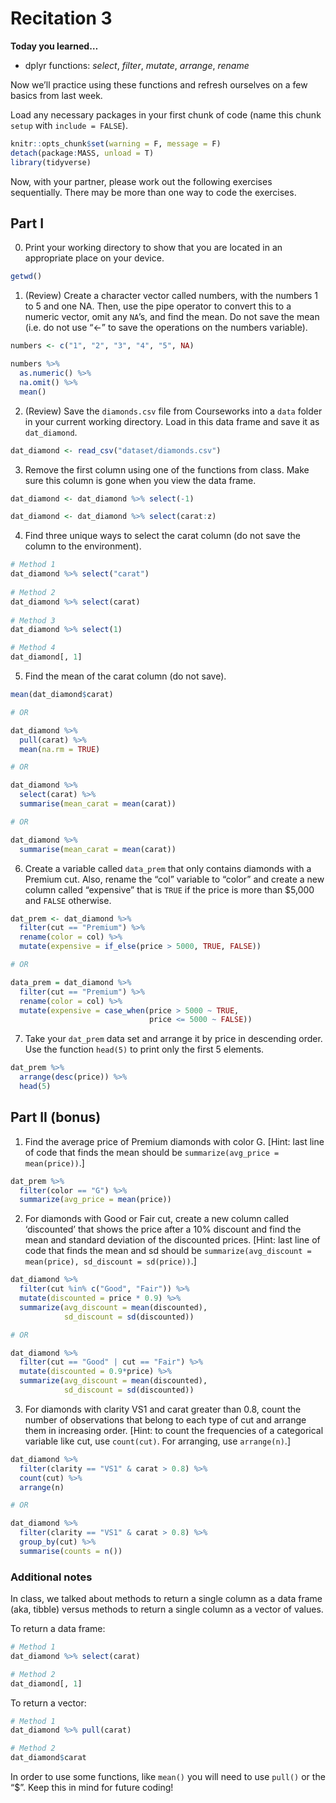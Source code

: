 # Recitation 3

__Today you learned...__

* dplyr functions: _select_, _filter_, _mutate_, _arrange_, _rename_

Now we'll practice using these functions and refresh ourselves on a few basics from last week.

Load any necessary packages in your first chunk of code (name this chunk `setup` with `include = FALSE`).

```r
knitr::opts_chunk$set(warning = F, message = F)
detach(package:MASS, unload = T)
library(tidyverse)
```

Now, with your partner, please work out the following exercises sequentially. There may be more than one way to code the exercises.

## Part I

0. Print your working directory to show that you are located in an appropriate place on your device.

```r
getwd()
```

1. (Review) Create a character vector called numbers, with the numbers 1 to 5 and one NA. Then, use the pipe operator to convert this to a numeric vector, omit any `NA`’s, and find the mean. Do not save the mean (i.e. do not use "<-" to save the operations on the numbers variable).

```r
numbers <- c("1", "2", "3", "4", "5", NA)

numbers %>% 
  as.numeric() %>% 
  na.omit() %>% 
  mean()
```

2. (Review) Save the `diamonds.csv` file from Courseworks into a `data` folder in your current working directory. Load in this data frame and save it as `dat_diamond`.

```r
dat_diamond <- read_csv("dataset/diamonds.csv")
```

3. Remove the first column using one of the functions from class. Make sure this column is gone when you view the data frame.

```r
dat_diamond <- dat_diamond %>% select(-1)

dat_diamond <- dat_diamond %>% select(carat:z)
```

4. Find three unique ways to select the carat column (do not save the column to the environment).

```r
# Method 1
dat_diamond %>% select("carat")
  
# Method 2
dat_diamond %>% select(carat)
  
# Method 3
dat_diamond %>% select(1)

# Method 4
dat_diamond[, 1]
```

5. Find the mean of the carat column (do not save).

```r
mean(dat_diamond$carat)

# OR

dat_diamond %>% 
  pull(carat) %>% 
  mean(na.rm = TRUE)

# OR

dat_diamond %>% 
  select(carat) %>% 
  summarise(mean_carat = mean(carat))

# OR

dat_diamond %>% 
  summarise(mean_carat = mean(carat))
```

6. Create a variable called `data_prem` that only contains diamonds with a Premium cut. Also, rename the "col" variable to "color" and create a new column called "expensive" that is `TRUE` if the price is more than $5,000 and `FALSE` otherwise.

```r
dat_prem <- dat_diamond %>% 
  filter(cut == "Premium") %>% 
  rename(color = col) %>% 
  mutate(expensive = if_else(price > 5000, TRUE, FALSE))

# OR

data_prem = dat_diamond %>% 
  filter(cut == "Premium") %>% 
  rename(color = col) %>% 
  mutate(expensive = case_when(price > 5000 ~ TRUE, 
                               price <= 5000 ~ FALSE))
```

7. Take your `dat_prem` data set and arrange it by price in descending order. Use the function `head(5)` to print only the first 5 elements.

```r
dat_prem %>% 
  arrange(desc(price)) %>% 
  head(5)
```

## Part II (bonus)

1. Find the average price of Premium diamonds with color G. [Hint: last line of code that finds the mean should be `summarize(avg_price = mean(price))`.]

```r
dat_prem %>% 
  filter(color == "G") %>% 
  summarize(avg_price = mean(price))
```

2. For diamonds with Good or Fair cut, create a new column called ‘discounted’ that shows the price after a 10% discount and find the mean and standard deviation of the discounted prices. [Hint: last line of code that finds the mean and sd should be `summarize(avg_discount = mean(price), sd_discount = sd(price))`.]

```r
dat_diamond %>% 
  filter(cut %in% c("Good", "Fair")) %>% 
  mutate(discounted = price * 0.9) %>% 
  summarize(avg_discount = mean(discounted),
            sd_discount = sd(discounted))

# OR

dat_diamond %>% 
  filter(cut == "Good" | cut == "Fair") %>% 
  mutate(discounted = 0.9*price) %>% 
  summarize(avg_discount = mean(discounted), 
            sd_discount = sd(discounted))
```

3. For diamonds with clarity VS1 and carat greater than 0.8, count the number of observations that belong to each type of cut and arrange them in increasing order. [Hint: to count the frequencies of a categorical variable like cut, use `count(cut)`. For arranging, use `arrange(n)`.]

```r
dat_diamond %>% 
  filter(clarity == "VS1" & carat > 0.8) %>% 
  count(cut) %>% 
  arrange(n)

# OR

dat_diamond %>% 
  filter(clarity == "VS1" & carat > 0.8) %>% 
  group_by(cut) %>% 
  summarise(counts = n())
```

### Additional notes

In class, we talked about methods to return a single column as a data frame (aka, tibble) versus methods to return a single column as a vector of values. 

To return a data frame:

```r
# Method 1
dat_diamond %>% select(carat)

# Method 2
dat_diamond[, 1]
```

To return a vector:

```r
# Method 1
dat_diamond %>% pull(carat)

# Method 2
dat_diamond$carat
```

In order to use some functions, like `mean()` you will need to use `pull()` or the "$". Keep this in mind for future coding!
